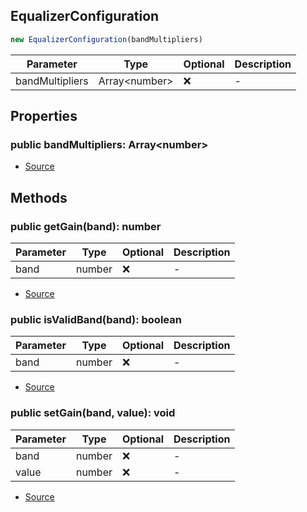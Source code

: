 ## EqualizerConfiguration

```typescript
new EqualizerConfiguration(bandMultipliers)
```
| Parameter | Type | Optional | Description |
| ----------- | ----------- | ----------- | ----------- |
| bandMultipliers | Array\<number> | ❌ | - |

## Properties
### public  bandMultipliers: Array\<number>
- [Source](https://github.com/Androz2091/discord-player/blob/827d536/packages/equalizer/src/equalizer/EqualizerConfiguration.ts#L2)
## Methods
### public  getGain(band): number
| Parameter | Type | Optional | Description |
| ----------- | ----------- | ----------- | ----------- |
| band | number | ❌ | - |


- [Source](https://github.com/Androz2091/discord-player/blob/827d536/packages/equalizer/src/equalizer/EqualizerConfiguration.ts#L10)
### public  isValidBand(band): boolean
| Parameter | Type | Optional | Description |
| ----------- | ----------- | ----------- | ----------- |
| band | number | ❌ | - |


- [Source](https://github.com/Androz2091/discord-player/blob/827d536/packages/equalizer/src/equalizer/EqualizerConfiguration.ts#L18)
### public  setGain(band, value): void
| Parameter | Type | Optional | Description |
| ----------- | ----------- | ----------- | ----------- |
| band | number | ❌ | - |
| value | number | ❌ | - |


- [Source](https://github.com/Androz2091/discord-player/blob/827d536/packages/equalizer/src/equalizer/EqualizerConfiguration.ts#L4)